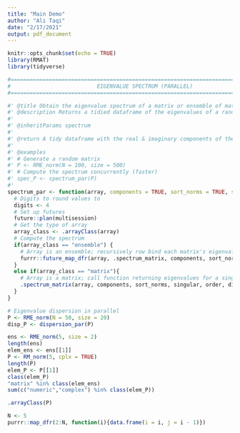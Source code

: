 ```yaml
---
title: "Main Demo"
author: "Ali Taqi"
date: "2/17/2021"
output: pdf_document
---
```


```r
knitr::opts_chunk$set(echo = TRUE)
library(RMAT)
library(tidyverse)
```

```r
#=================================================================================#
#                           EIGENVALUE SPECTRUM (PARALLEL)
#=================================================================================#

#' @title Obtain the eigenvalue spectrum of a matrix or ensemble of matrices concurrently (faster).
#' @description Returns a tidied dataframe of the eigenvalues of a random matrix or ensemble concurrently (faster).
#' 
#' @inheritParams spectrum
#' 
#' @return A tidy dataframe with the real & imaginary components of the eigenvalues and their norms along with a unique index.
#' 
#' @examples
#' # Generate a random matrix 
#' P <- RME_norm(N = 100, size = 500)
#' # Compute the spectrum concurrently (faster)
#' spec_P <- spectrum_par(P)
#' 
spectrum_par <- function(array, components = TRUE, sort_norms = TRUE, singular = FALSE, order = NA){
  # Digits to round values to
  digits <- 4
  # Set up futures
  future::plan(multisession)
  # Get the type of array
  array_class <- .arrayClass(array)
  # Compute the spectrum
  if(array_class == "ensemble") {
    # Array is an ensemble; recursively row bind each matrix's eigenvalues  
    furrr::future_map_dfr(array, .spectrum_matrix, components, sort_norms, singular, order, digits)
  } 
  else if(array_class == "matrix"){
    # Array is a matrix; call function returning eigenvalues for a singleton matrix
    .spectrum_matrix(array, components, sort_norms, singular, order, digits)
  }
}

```


```r
# Eigenvalue dispersion in parallel
P <- RME_norm(N = 50, size = 20)
disp_P <- dispersion_par(P)
```

```r
ens <- RME_norm(5, size = 2)
length(ens)
elem_ens <- ens[[1]]
P <- RM_norm(5, cplx = TRUE)
length(P)
elem_P <- P[[1]]
class(elem_P)
"matrix" %in% class(elem_ens)
sum(c("numeric","complex") %in% class(elem_P))
```

```r
.arrayClass(P)
```


```r
N <- 5
purrr::map_dfr(2:N, function(i){data.frame(i = i, j = i - 1)})
```

